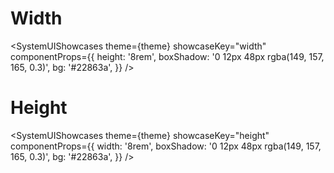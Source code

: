 
# Width

<SystemUIShowcases
  theme={theme}
  showcaseKey="width"
  componentProps={{
    height: '8rem',
    boxShadow: '0 12px 48px rgba(149, 157, 165, 0.3)',
    bg: '#22863a',
  }}
/>

# Height

<SystemUIShowcases
  theme={theme}
  showcaseKey="height"
  componentProps={{
    width: '8rem',
    boxShadow: '0 12px 48px rgba(149, 157, 165, 0.3)',
    bg: '#22863a',
  }}
/>
